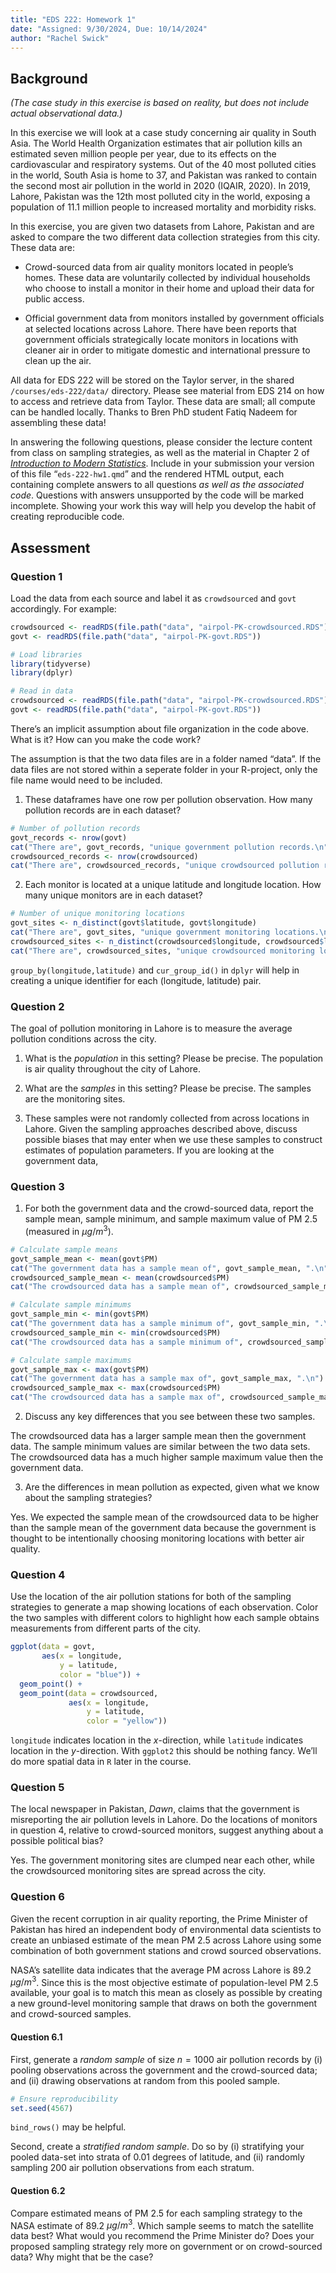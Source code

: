 ```yaml
---
title: "EDS 222: Homework 1"
date: "Assigned: 9/30/2024, Due: 10/14/2024"
author: "Rachel Swick"
---
```


## Background

*(The case study in this exercise is based on reality, but does not include actual observational data.)*

In this exercise we will look at a case study concerning air quality in South Asia. The World Health Organization estimates that air pollution kills an estimated seven million people per year, due to its effects on the cardiovascular and respiratory systems. Out of the 40 most polluted cities in the world, South Asia is home to 37, and Pakistan was ranked to contain the second most air pollution in the world in 2020 (IQAIR, 2020). In 2019, Lahore, Pakistan was the 12th most polluted city in the world, exposing a population of 11.1 million people to increased mortality and morbidity risks.

In this exercise, you are given two datasets from Lahore, Pakistan and are asked to compare the two different data collection strategies from this city. These data are:

-   Crowd-sourced data from air quality monitors located in people's homes. These data are voluntarily collected by individual households who choose to install a monitor in their home and upload their data for public access.

-   Official government data from monitors installed by government officials at selected locations across Lahore. There have been reports that government officials strategically locate monitors in locations with cleaner air in order to mitigate domestic and international pressure to clean up the air.

::: callout-note
All data for EDS 222 will be stored on the Taylor server, in the shared `/courses/eds-222/data/` directory. Please see material from EDS 214 on how to access and retrieve data from Taylor. These data are small; all compute can be handled locally. Thanks to Bren PhD student Fatiq Nadeem for assembling these data!
:::

In answering the following questions, please consider the lecture content from class on sampling strategies, as well as the material in Chapter 2 of [*Introduction to Modern Statistics*](https://openintro-ims.netlify.app/data-design). Include in your submission your version of this file "`eds-222-hw1.qmd`" and the rendered HTML output, each containing complete answers to all questions *as well as the associated code*. Questions with answers unsupported by the code will be marked incomplete. Showing your work this way will help you develop the habit of creating reproducible code.

## Assessment

### Question 1

Load the data from each source and label it as `crowdsourced` and `govt` accordingly. For example:

``` r
crowdsourced <- readRDS(file.path("data", "airpol-PK-crowdsourced.RDS"))
govt <- readRDS(file.path("data", "airpol-PK-govt.RDS"))
```

```r
# Load libraries
library(tidyverse)
library(dplyr)

# Read in data
crowdsourced <- readRDS(file.path("data", "airpol-PK-crowdsourced.RDS"))
govt <- readRDS(file.path("data", "airpol-PK-govt.RDS"))
```

::: callout-warning
There's an implicit assumption about file organization in the code above. What is it? How can you make the code work?

The assumption is that the two data files are in a folder named "data". If the data files are not stored within a seperate folder in your R-project, only the file name would need to be included.
:::

1.  These dataframes have one row per pollution observation. How many pollution records are in each dataset?

```r
# Number of pollution records
govt_records <- nrow(govt)
cat("There are", govt_records, "unique government pollution records.\n")
crowdsourced_records <- nrow(crowdsourced)
cat("There are", crowdsourced_records, "unique crowdsourced pollution records.")
```

2.  Each monitor is located at a unique latitude and longitude location. How many unique monitors are in each dataset?

```r
# Number of unique monitoring locations
govt_sites <- n_distinct(govt$latitude, govt$longitude)
cat("There are", govt_sites, "unique government monitoring locations.\n")
crowdsourced_sites <- n_distinct(crowdsourced$longitude, crowdsourced$latitude)
cat("There are", crowdsourced_sites, "unique crowdsourced monitoring locations.")
```

::: callout-tip
`group_by(longitude,latitude)` and `cur_group_id()` in `dplyr` will help in creating a unique identifier for each (longitude, latitude) pair.
:::

### Question 2

The goal of pollution monitoring in Lahore is to measure the average pollution conditions across the city.

1.  What is the *population* in this setting? Please be precise. The population is air quality throughout the city of Lahore.

2.  What are the *samples* in this setting? Please be precise. The samples are the monitoring sites.

3.  These samples were not randomly collected from across locations in Lahore. Given the sampling approaches described above, discuss possible biases that may enter when we use these samples to construct estimates of population parameters. If you are looking at the government data,

### Question 3

1.  For both the government data and the crowd-sourced data, report the sample mean, sample minimum, and sample maximum value of PM 2.5 (measured in $\mu g/m^3$).

```r
# Calculate sample means
govt_sample_mean <- mean(govt$PM)
cat("The government data has a sample mean of", govt_sample_mean, ".\n")
crowdsourced_sample_mean <- mean(crowdsourced$PM)
cat("The crowdsourced data has a sample mean of", crowdsourced_sample_mean,".\n" )

# Calculate sample minimums
govt_sample_min <- min(govt$PM)
cat("The government data has a sample minimum of", govt_sample_min, ".\n")
crowdsourced_sample_min <- min(crowdsourced$PM)
cat("The crowdsourced data has a sample minimum of", crowdsourced_sample_min,".\n" )

# Calculate sample maximums
govt_sample_max <- max(govt$PM)
cat("The government data has a sample max of", govt_sample_max, ".\n")
crowdsourced_sample_max <- max(crowdsourced$PM)
cat("The crowdsourced data has a sample max of", crowdsourced_sample_max,".\n" )
```

2.  Discuss any key differences that you see between these two samples.

The crowdsourced data has a larger sample mean then the government data. The sample minimum values are similar between the two data sets. The crowdsourced data has a much higher sample maximum value then the government data.

3.  Are the differences in mean pollution as expected, given what we know about the sampling strategies?

Yes. We expected the sample mean of the crowdsourced data to be higher than the sample mean of the government data because the government is thought to be intentionally choosing monitoring locations with better air quality.

### Question 4

Use the location of the air pollution stations for both of the sampling strategies to generate a map showing locations of each observation. Color the two samples with different colors to highlight how each sample obtains measurements from different parts of the city.

```r
ggplot(data = govt,
       aes(x = longitude,
           y = latitude,
           color = "blue")) +
  geom_point() +
  geom_point(data = crowdsourced,
             aes(x = longitude,
                 y = latitude,
                 color = "yellow"))

```

::: callout-tip
`longitude` indicates location in the *x*-direction, while `latitude` indicates location in the *y*-direction. With `ggplot2` this should be nothing fancy. We'll do more spatial data in `R` later in the course.
:::

### Question 5

The local newspaper in Pakistan, *Dawn*, claims that the government is misreporting the air pollution levels in Lahore. Do the locations of monitors in question 4, relative to crowd-sourced monitors, suggest anything about a possible political bias?

Yes. The government monitoring sites are clumped near each other, while the crowdsourced monitoring sites are spread across the city. 

### Question 6

Given the recent corruption in air quality reporting, the Prime Minister of Pakistan has hired an independent body of environmental data scientists to create an unbiased estimate of the mean PM 2.5 across Lahore using some combination of both government stations and crowd sourced observations.

NASA's satellite data indicates that the average PM across Lahore is 89.2 $\mu g/m^3$. Since this is the most objective estimate of population-level PM 2.5 available, your goal is to match this mean as closely as possible by creating a new ground-level monitoring sample that draws on both the government and crowd-sourced samples.

#### Question 6.1

First, generate a *random sample* of size $n=1000$ air pollution records by (i) pooling observations across the government and the crowd-sourced data; and (ii) drawing observations at random from this pooled sample.

```r
# Ensure reproducibility 
set.seed(4567)


```


::: callout-tip
`bind_rows()` may be helpful.
:::

Second, create a *stratified random sample*. Do so by (i) stratifying your pooled data-set into strata of 0.01 degrees of latitude, and (ii) randomly sampling 200 air pollution observations from each stratum.

#### Question 6.2

Compare estimated means of PM 2.5 for each sampling strategy to the NASA estimate of 89.2 $\mu g/m^3$. Which sample seems to match the satellite data best? What would you recommend the Prime Minister do? Does your proposed sampling strategy rely more on government or on crowd-sourced data? Why might that be the case?
